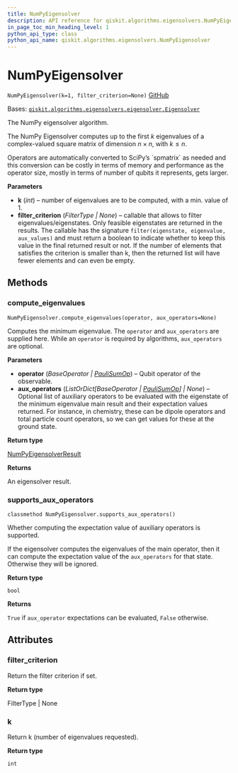 ```yaml
---
title: NumPyEigensolver
description: API reference for qiskit.algorithms.eigensolvers.NumPyEigensolver
in_page_toc_min_heading_level: 1
python_api_type: class
python_api_name: qiskit.algorithms.eigensolvers.NumPyEigensolver
---
```


# NumPyEigensolver

<span id="qiskit.algorithms.eigensolvers.NumPyEigensolver" />

`NumPyEigensolver(k=1, filter_criterion=None)` [GitHub](https://github.com/qiskit/qiskit/tree/stable/0.22/qiskit/algorithms/eigensolvers/numpy_eigensolver.py "view source code")

Bases: [`qiskit.algorithms.eigensolvers.eigensolver.Eigensolver`](qiskit.algorithms.eigensolvers.Eigensolver "qiskit.algorithms.eigensolvers.eigensolver.Eigensolver")

The NumPy eigensolver algorithm.

The NumPy Eigensolver computes up to the first $k$ eigenvalues of a complex-valued square matrix of dimension $n \times n$, with $k \leq n$.

<Admonition title="Note" type="note">
  Operators are automatically converted to SciPy’s `spmatrix` as needed and this conversion can be costly in terms of memory and performance as the operator size, mostly in terms of number of qubits it represents, gets larger.
</Admonition>

**Parameters**

*   **k** (*int*) – number of eigenvalues are to be computed, with a min. value of 1.
*   **filter\_criterion** (*FilterType | None*) – callable that allows to filter eigenvalues/eigenstates. Only feasible eigenstates are returned in the results. The callable has the signature `filter(eigenstate, eigenvalue, aux_values)` and must return a boolean to indicate whether to keep this value in the final returned result or not. If the number of elements that satisfies the criterion is smaller than k, then the returned list will have fewer elements and can even be empty.

## Methods

### compute\_eigenvalues

<span id="qiskit.algorithms.eigensolvers.NumPyEigensolver.compute_eigenvalues" />

`NumPyEigensolver.compute_eigenvalues(operator, aux_operators=None)`

Computes the minimum eigenvalue. The `operator` and `aux_operators` are supplied here. While an `operator` is required by algorithms, `aux_operators` are optional.

**Parameters**

*   **operator** (*BaseOperator |* [*PauliSumOp*](qiskit.opflow.primitive_ops.PauliSumOp "qiskit.opflow.primitive_ops.PauliSumOp")) – Qubit operator of the observable.
*   **aux\_operators** (*ListOrDict\[BaseOperator |* [*PauliSumOp*](qiskit.opflow.primitive_ops.PauliSumOp "qiskit.opflow.primitive_ops.PauliSumOp")*] | None*) – Optional list of auxiliary operators to be evaluated with the eigenstate of the minimum eigenvalue main result and their expectation values returned. For instance, in chemistry, these can be dipole operators and total particle count operators, so we can get values for these at the ground state.

**Return type**

[NumPyEigensolverResult](qiskit.algorithms.eigensolvers.NumPyEigensolverResult "qiskit.algorithms.eigensolvers.NumPyEigensolverResult")

**Returns**

An eigensolver result.

### supports\_aux\_operators

<span id="qiskit.algorithms.eigensolvers.NumPyEigensolver.supports_aux_operators" />

`classmethod NumPyEigensolver.supports_aux_operators()`

Whether computing the expectation value of auxiliary operators is supported.

If the eigensolver computes the eigenvalues of the main operator, then it can compute the expectation value of the `aux_operators` for that state. Otherwise they will be ignored.

**Return type**

`bool`

**Returns**

`True` if `aux_operator` expectations can be evaluated, `False` otherwise.

## Attributes

<span id="qiskit.algorithms.eigensolvers.NumPyEigensolver.filter_criterion" />

### filter\_criterion

Return the filter criterion if set.

**Return type**

FilterType | None

<span id="qiskit.algorithms.eigensolvers.NumPyEigensolver.k" />

### k

Return k (number of eigenvalues requested).

**Return type**

`int`


